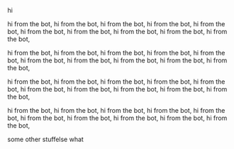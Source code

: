hi

hi from the bot, hi from the bot, hi from the bot, hi from the bot, hi from the bot, hi from the bot, hi from the bot, hi from the bot, hi from the bot, hi from the bot, 

hi from the bot, hi from the bot, hi from the bot, hi from the bot, hi from the bot, hi from the bot, hi from the bot, hi from the bot, hi from the bot, hi from the bot, 

hi from the bot, hi from the bot, hi from the bot, hi from the bot, hi from the bot, hi from the bot, hi from the bot, hi from the bot, hi from the bot, hi from the bot, 

hi from the bot, hi from the bot, hi from the bot, hi from the bot, hi from the bot, hi from the bot, hi from the bot, hi from the bot, hi from the bot, hi from the bot, 

some other stuffelse what